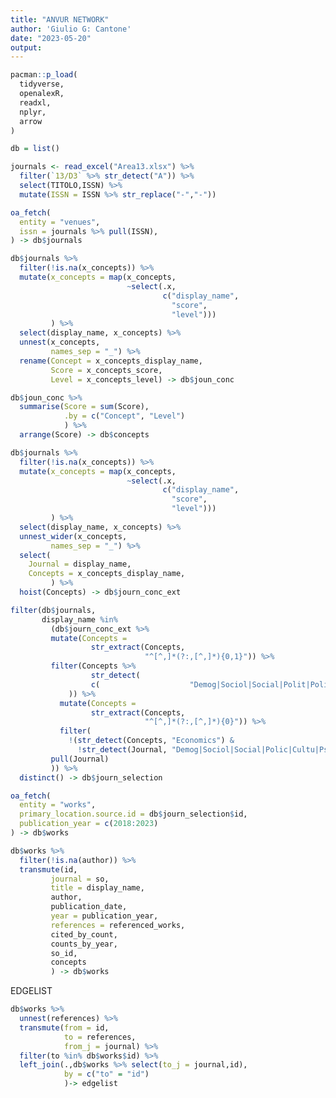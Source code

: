 ```yaml
---
title: "ANVUR NETWORK"
author: 'Giulio G: Cantone'
date: "2023-05-20"
output:
---
```


```r
pacman::p_load(
  tidyverse,
  openalexR,
  readxl,
  nplyr,
  arrow
)
```

```r
db = list()
```


```r
journals <- read_excel("Area13.xlsx") %>%
  filter(`13/D3` %>% str_detect("A")) %>%
  select(TITOLO,ISSN) %>%
  mutate(ISSN = ISSN %>% str_replace("‐","-"))
```


```r
oa_fetch(
  entity = "venues",
  issn = journals %>% pull(ISSN),
) -> db$journals
```

```r
db$journals %>%
  filter(!is.na(x_concepts)) %>%
  mutate(x_concepts = map(x_concepts,
                          ~select(.x,
                                  c("display_name",
                                    "score",
                                    "level")))
         ) %>%
  select(display_name, x_concepts) %>%
  unnest(x_concepts,
         names_sep = "_") %>%
  rename(Concept = x_concepts_display_name,
         Score = x_concepts_score,
         Level = x_concepts_level) -> db$joun_conc

db$joun_conc %>%
  summarise(Score = sum(Score),
            .by = c("Concept", "Level")
            ) %>%
  arrange(Score) -> db$concepts
```

```r
db$journals %>%
  filter(!is.na(x_concepts)) %>%
  mutate(x_concepts = map(x_concepts,
                          ~select(.x,
                                  c("display_name",
                                    "score",
                                    "level")))
         ) %>%
  select(display_name, x_concepts) %>%
  unnest_wider(x_concepts,
         names_sep = "_") %>%
  select(
    Journal = display_name,
    Concepts = x_concepts_display_name,
         ) %>%
  hoist(Concepts) -> db$journ_conc_ext

filter(db$journals,
       display_name %in%
         (db$journ_conc_ext %>%
         mutate(Concepts =
                  str_extract(Concepts,
                              "^[^,]*(?:,[^,]*){0,1}")) %>%
         filter(Concepts %>%
                  str_detect(
                  c(                    "Demog|Sociol|Social|Polit|Polic|Cultu|Psych|Popul|Crim|Edu|Geoga")
             )) %>%
           mutate(Concepts =
                  str_extract(Concepts,
                              "^[^,]*(?:,[^,]*){0}")) %>%
           filter(
             !(str_detect(Concepts, "Economics") &
               !str_detect(Journal, "Demog|Sociol|Social|Polic|Cultu|Psych|Popul|Crim|Edu|Geoga"))) %>%
         pull(Journal)
         )) %>%
  distinct() -> db$journ_selection

```

```r
oa_fetch(
  entity = "works",
  primary_location.source.id = db$journ_selection$id,
  publication_year = c(2018:2023)
) -> db$works

db$works %>%
  filter(!is.na(author)) %>%
  transmute(id,
         journal = so,
         title = display_name,
         author,
         publication_date,
         year = publication_year,
         references = referenced_works,
         cited_by_count,
         counts_by_year,
         so_id,
         concepts
         ) -> db$works
```


EDGELIST

```r
db$works %>%
  unnest(references) %>%
  transmute(from = id,
            to = references,
            from_j = journal) %>%
  filter(to %in% db$works$id) %>%
  left_join(.,db$works %>% select(to_j = journal,id),
            by = c("to" = "id")
            )-> edgelist
```




